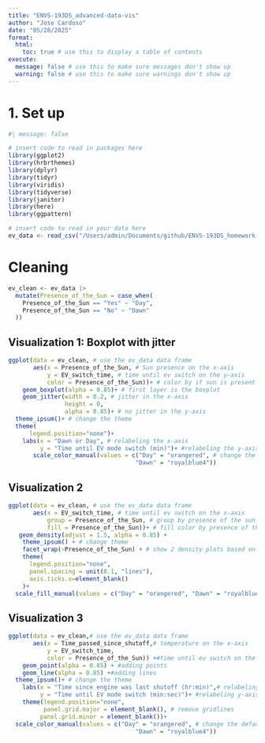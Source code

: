 ```yaml
---
title: "ENVS-193DS_advanced-data-vis"
author: "Jose Cardoso"
date: "05/28/2025"
format:
  html:
    toc: true # use this to display a table of contents
execute:
  message: false # use this to make sure messages don't show up
  warning: false # use this to make sure warnings don't show up
---
```


# 1. Set up

```r
#| message: false

# insert code to read in packages here
library(ggplot2)
library(hrbrthemes)
library(dplyr)
library(tidyr)
library(viridis)
library(tidyverse)
library(janitor)
library(here)
library(ggpattern)

# insert code to read in your data here
ev_data <- read_csv("/Users/admin/Documents/github/ENVS-193DS_homework-03/data/EV_Mode_2.csv")
```

# Cleaning 

```r
ev_clean <- ev_data |> 
  mutate(Presence_of_the_Sun = case_when(
    Presence_of_the_Sun == "Yes" ~ "Day",
    Presence_of_the_Sun == "No" ~ "Dawn"
  ))
```


## Visualization 1: Boxplot with jitter

```r
ggplot(data = ev_clean, # use the ev_data data frame
       aes(x = Presence_of_the_Sun, # Sun presence on the x-axis
           y = EV_switch_time, # time until ev switch on the y-axis
           color = Presence_of_the_Sun))+ # color by if sun is present
    geom_boxplot(alpha = 0.85)+ # first layer is the boxplot
    geom_jitter(width = 0.2, # jitter in the x-axis
                height = 0,
                alpha = 0.85)+ # no jitter in the y-axis
  theme_ipsum()+ # change the theme
  theme(
      legend.position="none")+
    labs(x = "Dawn or Day", # relabeling the x-axis
         y = "Time until EV mode switch (min)")+ #relabeling the y-axis
       scale_color_manual(values = c("Day" = "orangered", # change the default color
                                    "Dawn" = "royalblue4")) 
```


## Visualization 2

```r
ggplot(data = ev_clean, # use the ev_data data frame
       aes(x = EV_switch_time, # time until ev switch on the x-axis
           group = Presence_of_the_Sun, # group by presence of the sun
           fill = Presence_of_the_Sun))+ # fill color by presence of the sun
   geom_density(adjust = 1.5, alpha = 0.85) +
    theme_ipsum() + # change theme 
    facet_wrap(~Presence_of_the_Sun) + # show 2 density plots based on grouping
    theme(
      legend.position="none",
      panel.spacing = unit(0.1, "lines"),
      axis.ticks.x=element_blank()
    )+
  scale_fill_manual(values = c("Day" = "orangered", "Dawn" = "royalblue4"))# change the default color
```


## Visualization 3

```r
ggplot(data = ev_clean,# use the ev_data data frame 
       aes(x = Time_passed_since_shutoff,# temperature on the x-axis
           y = EV_switch_time,
           color = Presence_of_the_Sun)) +#time until ev switch on the y-axis
    geom_point(alpha = 0.85) + #adding points
    geom_line(alpha = 0.85) +#adding lines
  theme_ipsum()+ # change the theme
    labs(x = "Time since engine was last shutoff (hr:min)",# relabeling x-axis
         y = "Time until EV mode switch (min:sec)")+ #relabeling y-axis
    theme(legend.position="none",
          panel.grid.major = element_blank(), # remove gridlines 
         panel.grid.minor = element_blank())+ 
  scale_color_manual(values = c("Day" = "orangered", # change the default color
                                    "Dawn" = "royalblue4"))
```

